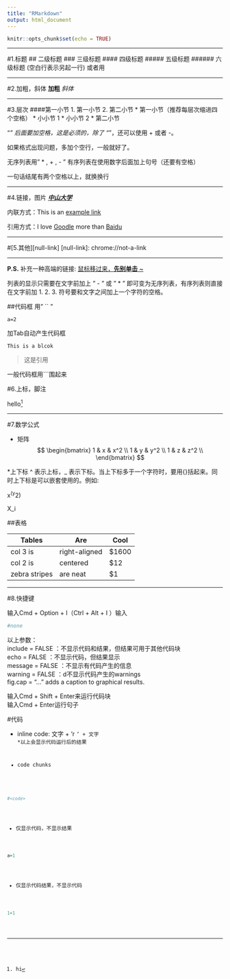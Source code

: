 ```yaml
---
title: "RMarkdown"
output: html_document
---
```


```r
knitr::opts_chunk$set(echo = TRUE)
```
---

#1.标题
## 二级标题
### 三级标题
#### 四级标题
##### 五级标题
###### 六级标题
(空白行表示另起一行)
或者用<br>

---

#2.加粗，斜体
**加粗**
*斜体*

---

#3.层次
####第一小节
1. 第一小节
2. 第二小节
    * 第一小节（推荐每层次缩进四个空格）
        * 小小节 1
        * 小小节 2
    * 第二小节
    
“*” 后面要加空格，这是必须的，除了 “*”，还可以使用 + 或者 -。

如果格式出现问题，多加个空行，一般就好了。

无序列表用" * , + , - "
有序列表在使用数字后面加上句号（还要有空格）

一句话结尾有两个空格以上，就换换行

---

#4.链接，图片
[***中山大学***](http://www.sysu.edu.cn/2012/cn/zsjy/index.htm)

内联方式：This is an [example link](http://www.baidu.com)

引用方式：I love [Goodle][1] more than [Baidu][2]

[1]:https://www.google.com.hk/?gws_rd=ssl

[2]:http://www.baidu.com

---  

#[5.其他][null-link]
[null-link]: chrome://not-a-link

---

**P.S.** 补充一种高端的链接: [鼠标移过来，**先别单击** ~][hover]

[hover]: http://www.google.com.sg "Google Sg 更快，更好用。好，现在单击吧"

列表的显示只需要在文字前加上 " - " 或 " * " 即可变为无序列表，有序列表则直接在文字前加 1. 2. 3. 符号要和文字之间加上一个字符的空格。

##代码框
用" `` "

` a=2 `<br>

加Tab自动产生代码框<br>

    This is a blcok

> 这是引用

一般代码框用```围起来

#6.上标，脚注

hello[^hello]

[^hello]: hi

---

#7.数学公式

* 矩阵
$$      
    \begin{bmatrix}
    1 & x & x^2 \\
    1 & y & y^2 \\
    1 & z & z^2 \\ 
    \end{bmatrix}
$$

*上下标
^ 表示上标，_ 表示下标。当上下标多于一个字符时，要用{}括起来。同时上下标是可以嵌套使用的。例如:

x^(y^2)

X_i

##表格

| Tables        | Are           | Cool  |
| ------------- | ------------- | ----- |
| col 3 is      | right-aligned | $1600 |
| col 2 is      | centered      |   $12 |
| zebra stripes | are neat      |    $1 |


---

#8.快捷键

输入Cmd + Option + I（Ctrl + Alt + I ）输入
```r
#none

```
以上参数：<br>
include = FALSE ：不显示代码和结果，但结果可用于其他代码块<br>
echo = FALSE ：不显示代码，但结果显示<br>
message = FALSE ：不显示有代码产生的信息<br>
warning = FALSE ：d不显示代码产生的warnings<br>
fig.cap = "..." adds a caption to graphical results.<br>

输入Cmd + Shift + Enter来运行代码块<br>
输入Cmd + Enter运行句子

#代码

* inline code:
文字 + 'r <code>' + 文字
    *以上会显示代码运行后的结果
    
* code chunks
```r
#<code>
```

* 仅显示代码，不显示结果
```r
a=1
```

* 仅显示代码结果，不显示代码
```r
1+1
```

